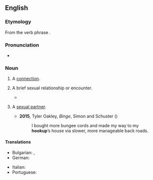 {{also|hook up}}
==English==

===Etymology===
From the verb phrase {{m|en|hook up}}.

===Pronunciation===
{{rfp|en}}
* {{audio|en|En-au-hookup.ogg|Audio (AU)}}

===Noun===
{{en-noun}}

# {{lb|en|sometimes|attributive}} A [[connection]].
#: {{ux|en|The plumber came to fix the sewer '''hookup'''.}}
#: {{ux|en|I need to buy some '''hookup''' wire.}}
# {{lb|en|slang}} A brief sexual relationship or encounter.
#: {{syn|en|fling}}
#* {{quote-web|en|date=2013-03-10|author=Jenna Wortham|title=How Grindr Is Changing the Way We Connect|work=New York Times|url=https://bits.blogs.nytimes.com/2013/03/10/how-grindr-is-changing-the-way-we-all-connect/|passage=Grindr’s main purpose is to facilitate '''hookups''' that are “spontaneous and intimate,” he said.}}
#: {{ux|en|He met his two most recent partners at bars, and expressed strong ambivalence and dislike of meeting partners online, but reported half a dozen additional '''hookups''' with partners met online.}}
# {{lb|en|slang}} A [[sexual partner]].
#: {{syn|en|Thesaurus:sexual partner}}
#* '''2015''', Tyler Oakley, ''Binge'', Simon and Schuster ({{ISBN|9781471145148}})
#*: I bought more bungee cords and made my way to my '''hookup'''’s house via slower, more manageable back roads.
#: {{ux|en|The predominant way of finding a '''hookup''' or sexual partner would be going online.}}

====Translations====
{{trans-top|connection}}
* Bulgarian: {{t+|bg|съединение|n}}, {{t|bg|захващане|n}}
* German: {{t+|de|Anschluss|m}}
{{trans-mid}}
* Italian: {{t+|it|attacco}}
* Portuguese: {{t+|pt|conexão}}
{{trans-bottom}}

{{trans-see|brief sexual relationship|fling}}